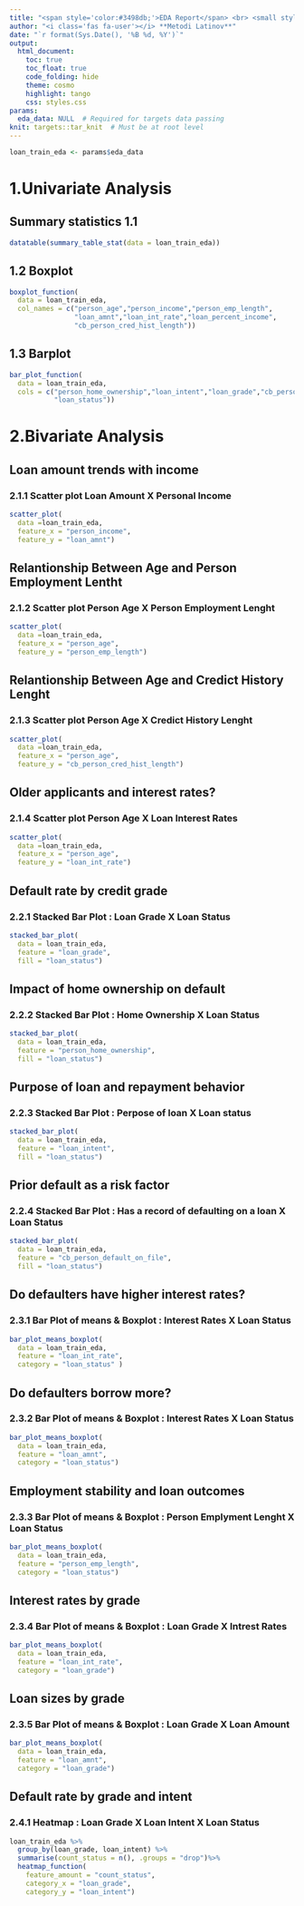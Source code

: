 ```yaml
---
title: "<span style='color:#3498db;'>EDA Report</span> <br> <small style='font-size:0.6em; color:#7f8c8d;'>Loan Approval Prediction</small>"
author: "<i class='fas fa-user'></i> **Metodi Latinov**"
date: "`r format(Sys.Date(), '%B %d, %Y')`"
output: 
  html_document:
    toc: true
    toc_float: true
    code_folding: hide
    theme: cosmo
    highlight: tango
    css: styles.css
params:
  eda_data: NULL  # Required for targets data passing
knit: targets::tar_knit  # Must be at root level
---
```


```r
loan_train_eda <- params$eda_data
```

# 1.Univariate Analysis


## Summary statistics 1.1


```r
datatable(summary_table_stat(data = loan_train_eda))
```


## 1.2 Boxplot

```r
boxplot_function(
  data = loan_train_eda,
  col_names = c("person_age","person_income","person_emp_length",
                "loan_amnt","loan_int_rate","loan_percent_income",
                "cb_person_cred_hist_length"))
```

## 1.3 Barplot 

```r
bar_plot_function(
  data = loan_train_eda,
  cols = c("person_home_ownership","loan_intent","loan_grade","cb_person_default_on_file",
           "loan_status"))
```



# 2.Bivariate Analysis

## Loan amount trends with income

### 2.1.1 Scatter plot Loan Amount X Personal Income

```r
scatter_plot(
  data =loan_train_eda,
  feature_x = "person_income",
  feature_y = "loan_amnt")
```

## Relantionship Between Age and Person Employment Lentht

### 2.1.2 Scatter plot Person Age X Person Employment Lenght

```r
scatter_plot(
  data =loan_train_eda,
  feature_x = "person_age",
  feature_y = "person_emp_length")
```


## Relantionship Between Age and Credict History Lenght

### 2.1.3 Scatter plot Person Age X Credict History Lenght

```r
scatter_plot(
  data =loan_train_eda,
  feature_x = "person_age",
  feature_y = "cb_person_cred_hist_length")
```


## 	Older applicants and interest rates?

### 2.1.4 Scatter plot Person Age X Loan Interest Rates
```r
scatter_plot(
  data =loan_train_eda,
  feature_x = "person_age",
  feature_y = "loan_int_rate")
```


## Default rate by credit grade

### 2.2.1 Stacked Bar Plot : Loan Grade X Loan Status

```r
stacked_bar_plot(
  data = loan_train_eda,
  feature = "loan_grade",
  fill = "loan_status")
```


## Impact of home ownership on default

### 2.2.2 Stacked Bar Plot : Home Ownership X Loan Status

```r
stacked_bar_plot(
  data = loan_train_eda,
  feature = "person_home_ownership",
  fill = "loan_status")
```

## Purpose of loan and repayment behavior

### 2.2.3 Stacked Bar Plot : Perpose of loan X Loan status

```r
stacked_bar_plot(
  data = loan_train_eda,
  feature = "loan_intent",
  fill = "loan_status")
```

## Prior default as a risk factor

### 2.2.4 Stacked Bar Plot : Has a record of defaulting on a loan X Loan Status

```r
stacked_bar_plot(
  data = loan_train_eda,
  feature = "cb_person_default_on_file",
  fill = "loan_status")
```

## Do defaulters have higher interest rates?

### 2.3.1 Bar Plot of means & Boxplot : Interest Rates X Loan Status

```r
bar_plot_means_boxplot(
  data = loan_train_eda,
  feature = "loan_int_rate",
  category = "loan_status" )
```


## Do defaulters borrow more?

### 2.3.2 Bar Plot of means & Boxplot : Interest Rates X Loan Status

```r
bar_plot_means_boxplot(
  data = loan_train_eda,
  feature = "loan_amnt",
  category = "loan_status")
```

## Employment stability and loan outcomes 

### 2.3.3 Bar Plot of means & Boxplot : Person Emplyment Lenght X Loan Status

```r
bar_plot_means_boxplot(
  data = loan_train_eda,
  feature = "person_emp_length",
  category = "loan_status")
```

## Interest rates by grade

### 2.3.4 Bar Plot of means & Boxplot : Loan Grade X Intrest Rates

```r
bar_plot_means_boxplot(
  data = loan_train_eda,
  feature = "loan_int_rate",
  category = "loan_grade")
```

## Loan sizes by grade

### 2.3.5 Bar Plot of means & Boxplot : Loan Grade X Loan Amount

```r
bar_plot_means_boxplot(
  data = loan_train_eda,
  feature = "loan_amnt",
  category = "loan_grade")
```

## Default rate by grade and intent

### 2.4.1 Heatmap : Loan Grade X Loan Intent X Loan Status

```r
loan_train_eda %>%
  group_by(loan_grade, loan_intent) %>%
  summarise(count_status = n(), .groups = "drop")%>%
  heatmap_function(
    feature_amount = "count_status",
    category_x = "loan_grade",
    category_y = "loan_intent")
```


